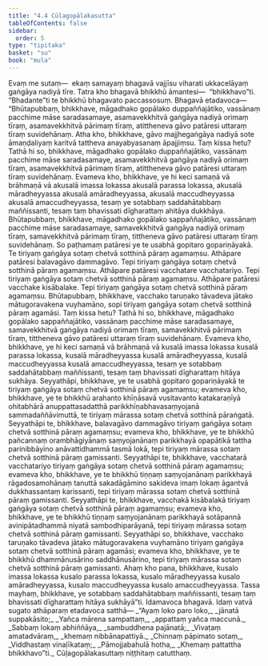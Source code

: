 ```yaml
---
title: "4.4 Cūḷagopālakasutta"
tableOfContents: false
sidebar:
  order: 5
type: "tipitaka"
basket: "su"
book: "mula"
---
```



<DynamicBreadcrumb />

<Division number="350" book="mula">

<Paragraph number="1186" book="mula">
Evaṃ me sutaṃ—  ekaṃ samayaṃ bhagavā vajjīsu viharati ukkacelāyaṃ gaṅgāya nadiyā tīre. Tatra kho bhagavā bhikkhū āmantesi—  “bhikkhavo”ti. “Bhadante”ti te bhikkhū bhagavato paccassosuṃ. Bhagavā etadavoca—
</Paragraph>

<Paragraph number="1187" book="mula">
“Bhūtapubbaṃ, bhikkhave, māgadhako gopālako duppaññajātiko, vassānaṃ pacchime māse saradasamaye, asamavekkhitvā gaṅgāya nadiyā orimaṃ tīraṃ, asamavekkhitvā pārimaṃ tīraṃ, atittheneva gāvo patāresi uttaraṃ tīraṃ suvidehānaṃ. Atha kho, bhikkhave, gāvo majjhegaṅgāya nadiyā sote āmaṇḍaliyaṃ karitvā tattheva anayabyasanaṃ āpajjiṃsu. Taṃ kissa hetu? Tathā hi so, bhikkhave, māgadhako gopālako duppaññajātiko, vassānaṃ pacchime māse saradasamaye, asamavekkhitvā gaṅgāya nadiyā orimaṃ tīraṃ, asamavekkhitvā pārimaṃ tīraṃ, atittheneva gāvo patāresi uttaraṃ tīraṃ suvidehānaṃ. Evameva kho, bhikkhave, ye hi keci samaṇā vā brāhmaṇā vā akusalā imassa lokassa akusalā parassa lokassa, akusalā māradheyyassa akusalā amāradheyyassa, akusalā maccudheyyassa akusalā amaccudheyyassa, tesaṃ ye sotabbaṃ saddahātabbaṃ maññissanti, tesaṃ taṃ bhavissati dīgharattaṃ ahitāya dukkhāya.
</Paragraph>

</Division>
<Division number="351" book="mula">

<Paragraph number="1188" book="mula">
Bhūtapubbaṃ, bhikkhave, māgadhako gopālako sappaññajātiko, vassānaṃ pacchime māse saradasamaye, samavekkhitvā gaṅgāya nadiyā orimaṃ tīraṃ, samavekkhitvā pārimaṃ tīraṃ, tittheneva gāvo patāresi uttaraṃ tīraṃ suvidehānaṃ. So paṭhamaṃ patāresi ye te usabhā gopitaro gopariṇāyakā. Te tiriyaṃ gaṅgāya sotaṃ chetvā sotthinā pāraṃ agamaṃsu. Athāpare patāresi balavagāvo dammagāvo. Tepi tiriyaṃ gaṅgāya sotaṃ chetvā sotthinā pāraṃ agamaṃsu. Athāpare patāresi vacchatare vacchatariyo. Tepi tiriyaṃ gaṅgāya sotaṃ chetvā sotthinā pāraṃ agamaṃsu. Athāpare patāresi vacchake kisābalake. Tepi tiriyaṃ gaṅgāya sotaṃ chetvā sotthinā pāraṃ agamaṃsu. Bhūtapubbaṃ, bhikkhave, vacchako taruṇako tāvadeva jātako mātugoravakena vuyhamāno, sopi tiriyaṃ gaṅgāya sotaṃ chetvā sotthinā pāraṃ agamāsi. Taṃ kissa hetu? Tathā hi so, bhikkhave, māgadhako gopālako sappaññajātiko, vassānaṃ pacchime māse saradasamaye, samavekkhitvā gaṅgāya nadiyā orimaṃ tīraṃ, samavekkhitvā pārimaṃ tīraṃ, tittheneva gāvo patāresi uttaraṃ tīraṃ suvidehānaṃ. Evameva kho, bhikkhave, ye hi keci samaṇā vā brāhmaṇā vā kusalā imassa lokassa kusalā parassa lokassa, kusalā māradheyyassa kusalā amāradheyyassa, kusalā maccudheyyassa kusalā amaccudheyyassa, tesaṃ ye sotabbaṃ saddahātabbaṃ maññissanti, tesaṃ taṃ bhavissati dīgharattaṃ hitāya sukhāya.
</Paragraph>

</Division>
<Division number="352" book="mula">

<Paragraph number="1189" book="mula">
Seyyathāpi, bhikkhave, ye te usabhā gopitaro gopariṇāyakā te tiriyaṃ gaṅgāya sotaṃ chetvā sotthinā pāraṃ agamaṃsu; evameva kho, bhikkhave, ye te bhikkhū arahanto khīṇāsavā vusitavanto katakaraṇīyā ohitabhārā anuppattasadatthā parikkhīṇabhavasaṃyojanā sammadaññāvimuttā, te tiriyaṃ mārassa sotaṃ chetvā sotthinā pāraṅgatā.
</Paragraph>

<Paragraph number="1190" book="mula">
Seyyathāpi te, bhikkhave, balavagāvo dammagāvo tiriyaṃ gaṅgāya sotaṃ chetvā sotthinā pāraṃ agamaṃsu; evameva kho, bhikkhave, ye te bhikkhū pañcannaṃ orambhāgiyānaṃ saṃyojanānaṃ parikkhayā opapātikā tattha parinibbāyino anāvattidhammā tasmā lokā, tepi tiriyaṃ mārassa sotaṃ chetvā sotthinā pāraṃ gamissanti.
</Paragraph>

<Paragraph number="1191" book="mula">
Seyyathāpi te, bhikkhave, vacchatarā vacchatariyo tiriyaṃ gaṅgāya sotaṃ chetvā sotthinā pāraṃ agamaṃsu; evameva kho, bhikkhave, ye te bhikkhū tiṇṇaṃ saṃyojanānaṃ parikkhayā rāgadosamohānaṃ tanuttā sakadāgāmino sakideva imaṃ lokaṃ āgantvā dukkhassantaṃ karissanti, tepi tiriyaṃ mārassa sotaṃ chetvā sotthinā pāraṃ gamissanti.
</Paragraph>

<Paragraph number="1192" book="mula">
Seyyathāpi te, bhikkhave, vacchakā kisābalakā tiriyaṃ gaṅgāya sotaṃ chetvā sotthinā pāraṃ agamaṃsu; evameva kho, bhikkhave, ye te bhikkhū tiṇṇaṃ saṃyojanānaṃ parikkhayā sotāpannā avinipātadhammā niyatā sambodhiparāyanā, tepi tiriyaṃ mārassa sotaṃ chetvā sotthinā pāraṃ gamissanti.
</Paragraph>

<Paragraph number="1193" book="mula">
Seyyathāpi so, bhikkhave, vacchako taruṇako tāvadeva jātako mātugoravakena vuyhamāno tiriyaṃ gaṅgāya sotaṃ chetvā sotthinā pāraṃ agamāsi; evameva kho, bhikkhave, ye te bhikkhū dhammānusārino saddhānusārino, tepi tiriyaṃ mārassa sotaṃ chetvā sotthinā pāraṃ gamissanti.
</Paragraph>

<Paragraph number="1194" book="mula">
Ahaṃ kho pana, bhikkhave, kusalo imassa lokassa kusalo parassa lokassa, kusalo māradheyyassa kusalo amāradheyyassa, kusalo maccudheyyassa kusalo amaccudheyyassa. Tassa mayhaṃ, bhikkhave, ye sotabbaṃ saddahātabbaṃ maññissanti, tesaṃ taṃ bhavissati dīgharattaṃ hitāya sukhāyā”ti.
</Paragraph>

<Paragraph number="1195" book="mula">
Idamavoca bhagavā. Idaṃ vatvā sugato athāparaṃ etadavoca satthā—
</Paragraph>

<Paragraph number="1196" type="verses" book="mula">
_“Ayaṃ loko paro loko,_  
_jānatā suppakāsito;_  
_Yañca mārena sampattaṃ,_  
_appattaṃ yañca maccunā._  

</Paragraph>

<Paragraph number="1197" type="verses" book="mula">
_Sabbaṃ lokaṃ abhiññāya,_  
_sambuddhena pajānatā;_  
_Vivaṭaṃ amatadvāraṃ,_  
_khemaṃ nibbānapattiyā._  

</Paragraph>

<Paragraph number="1198" type="verses" book="mula">
_Chinnaṃ pāpimato sotaṃ,_  
_Viddhastaṃ vinaḷīkataṃ;_  
_Pāmojjabahulā hotha,_  
_Khemaṃ pattattha bhikkhavo”ti._  


</Paragraph>
</Division>

<Paragraph number="1199" type="center" book="mula">
Cūḷagopālakasuttaṃ niṭṭhitaṃ catutthaṃ.
</Paragraph>